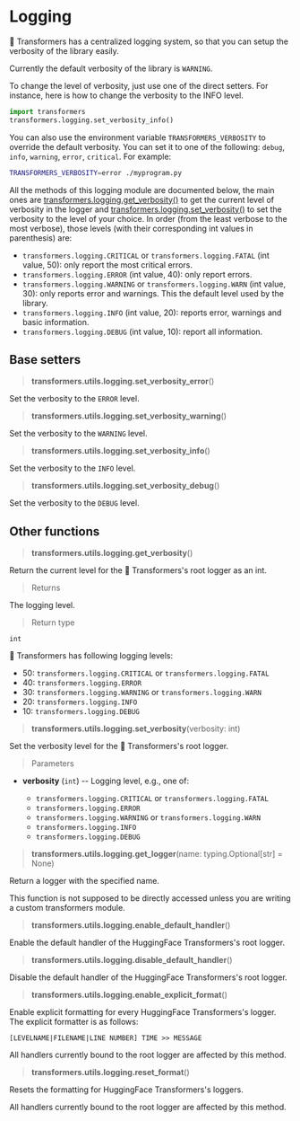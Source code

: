 <script>
</script>

<!--Copyright 2020 The HuggingFace Team. All rights reserved.

Licensed under the Apache License, Version 2.0 (the "License"); you may not use this file except in compliance with
the License. You may obtain a copy of the License at

http://www.apache.org/licenses/LICENSE-2.0

Unless required by applicable law or agreed to in writing, software distributed under the License is distributed on
an "AS IS" BASIS, WITHOUT WARRANTIES OR CONDITIONS OF ANY KIND, either express or implied. See the License for the
specific language governing permissions and limitations under the License.
-->

# Logging

🤗 Transformers has a centralized logging system, so that you can setup the verbosity of the library easily.

Currently the default verbosity of the library is `WARNING`.

To change the level of verbosity, just use one of the direct setters. For instance, here is how to change the verbosity
to the INFO level.

```python
import transformers
transformers.logging.set_verbosity_info()
```

You can also use the environment variable `TRANSFORMERS_VERBOSITY` to override the default verbosity. You can set it
to one of the following: `debug`, `info`, `warning`, `error`, `critical`. For example:

```bash
TRANSFORMERS_VERBOSITY=error ./myprogram.py
```

All the methods of this logging module are documented below, the main ones are
[transformers.logging.get_verbosity()](docs/transformers/:version/:language/main_classes/logging.html#transformers.utils.logging.get_verbosity) to get the current level of verbosity in the logger and
[transformers.logging.set_verbosity()](docs/transformers/:version/:language/main_classes/logging.html#transformers.utils.logging.set_verbosity) to set the verbosity to the level of your choice. In order (from the least
verbose to the most verbose), those levels (with their corresponding int values in parenthesis) are:

- `transformers.logging.CRITICAL` or `transformers.logging.FATAL` (int value, 50): only report the most
  critical errors.
- `transformers.logging.ERROR` (int value, 40): only report errors.
- `transformers.logging.WARNING` or `transformers.logging.WARN` (int value, 30): only reports error and
  warnings. This the default level used by the library.
- `transformers.logging.INFO` (int value, 20): reports error, warnings and basic information.
- `transformers.logging.DEBUG` (int value, 10): report all information.

## Base setters

<a id='transformers.utils.logging.set_verbosity_error'></a>
> **transformers.utils.logging.set\_verbosity\_error**()

Set the verbosity to the `ERROR` level.

<a id='transformers.utils.logging.set_verbosity_warning'></a>
> **transformers.utils.logging.set\_verbosity\_warning**()

Set the verbosity to the `WARNING` level.

<a id='transformers.utils.logging.set_verbosity_info'></a>
> **transformers.utils.logging.set\_verbosity\_info**()

Set the verbosity to the `INFO` level.

<a id='transformers.utils.logging.set_verbosity_debug'></a>
> **transformers.utils.logging.set\_verbosity\_debug**()

Set the verbosity to the `DEBUG` level.

## Other functions

<a id='transformers.utils.logging.get_verbosity'></a>
> **transformers.utils.logging.get\_verbosity**()


Return the current level for the 🤗 Transformers's root logger as an int.

> Returns

The logging level.

> Return type

`int`

<Tip>

🤗 Transformers has following logging levels:

- 50: `transformers.logging.CRITICAL` or `transformers.logging.FATAL`
- 40: `transformers.logging.ERROR`
- 30: `transformers.logging.WARNING` or `transformers.logging.WARN`
- 20: `transformers.logging.INFO`
- 10: `transformers.logging.DEBUG`

</Tip>


<a id='transformers.utils.logging.set_verbosity'></a>
> **transformers.utils.logging.set\_verbosity**(verbosity: int)


Set the verbosity level for the 🤗 Transformers's root logger.

> Parameters

- **verbosity** (`int`) --
  Logging level, e.g., one of:

  - `transformers.logging.CRITICAL` or `transformers.logging.FATAL`
  - `transformers.logging.ERROR`
  - `transformers.logging.WARNING` or `transformers.logging.WARN`
  - `transformers.logging.INFO`
  - `transformers.logging.DEBUG`


<a id='transformers.utils.logging.get_logger'></a>
> **transformers.utils.logging.get\_logger**(name: typing.Optional[str] = None)


Return a logger with the specified name.

This function is not supposed to be directly accessed unless you are writing a custom transformers module.


<a id='transformers.utils.logging.enable_default_handler'></a>
> **transformers.utils.logging.enable\_default\_handler**()

Enable the default handler of the HuggingFace Transformers's root logger.

<a id='transformers.utils.logging.disable_default_handler'></a>
> **transformers.utils.logging.disable\_default\_handler**()

Disable the default handler of the HuggingFace Transformers's root logger.

<a id='transformers.utils.logging.enable_explicit_format'></a>
> **transformers.utils.logging.enable\_explicit\_format**()


Enable explicit formatting for every HuggingFace Transformers's logger. The explicit formatter is as follows:

```
[LEVELNAME|FILENAME|LINE NUMBER] TIME >> MESSAGE
```

All handlers currently bound to the root logger are affected by this method.


<a id='transformers.utils.logging.reset_format'></a>
> **transformers.utils.logging.reset\_format**()


Resets the formatting for HuggingFace Transformers's loggers.

All handlers currently bound to the root logger are affected by this method.

